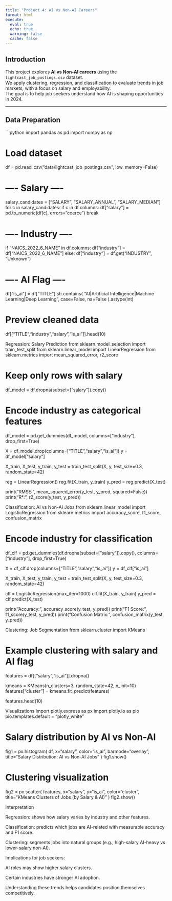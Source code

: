 ```yaml
---
title: "Project 4: AI vs Non-AI Careers"
format: html
execute:
  eval: true
  echo: true
  warning: false
  cache: false
---
```


## Introduction

This project explores **AI vs Non-AI careers** using the `lightcast_job_postings.csv` dataset.  
We apply clustering, regression, and classification to evaluate trends in job markets, with a focus on salary and employability.  
The goal is to help job seekers understand how AI is shaping opportunities in 2024.

---

## Data Preparation

```python
import pandas as pd
import numpy as np

# Load dataset
df = pd.read_csv("data/lightcast_job_postings.csv", low_memory=False)

# ---- Salary ----
salary_candidates = ["SALARY", "SALARY_ANNUAL", "SALARY_MEDIAN"]
for c in salary_candidates:
    if c in df.columns:
        df["salary"] = pd.to_numeric(df[c], errors="coerce")
        break

# ---- Industry ----
if "NAICS_2022_6_NAME" in df.columns:
    df["industry"] = df["NAICS_2022_6_NAME"]
else:
    df["industry"] = df.get("INDUSTRY", "Unknown")

# ---- AI Flag ----
df["is_ai"] = df["TITLE"].str.contains(
    "AI|Artificial Intelligence|Machine Learning|Deep Learning",
    case=False,
    na=False
).astype(int)

# Preview cleaned data
df[["TITLE","industry","salary","is_ai"]].head(10)

Regression: Salary Prediction
from sklearn.model_selection import train_test_split
from sklearn.linear_model import LinearRegression
from sklearn.metrics import mean_squared_error, r2_score

# Keep only rows with salary
df_model = df.dropna(subset=["salary"]).copy()

# Encode industry as categorical features
df_model = pd.get_dummies(df_model, columns=["industry"], drop_first=True)

X = df_model.drop(columns=["TITLE","salary","is_ai"])
y = df_model["salary"]

X_train, X_test, y_train, y_test = train_test_split(X, y, test_size=0.3, random_state=42)

reg = LinearRegression()
reg.fit(X_train, y_train)
y_pred = reg.predict(X_test)

print("RMSE:", mean_squared_error(y_test, y_pred, squared=False))
print("R²:", r2_score(y_test, y_pred))

Classification: AI vs Non-AI Jobs
from sklearn.linear_model import LogisticRegression
from sklearn.metrics import accuracy_score, f1_score, confusion_matrix

# Encode industry for classification
df_clf = pd.get_dummies(df.dropna(subset=["salary"]).copy(), columns=["industry"], drop_first=True)

X = df_clf.drop(columns=["TITLE","salary","is_ai"])
y = df_clf["is_ai"]

X_train, X_test, y_train, y_test = train_test_split(X, y, test_size=0.3, random_state=42)

clf = LogisticRegression(max_iter=1000)
clf.fit(X_train, y_train)
y_pred = clf.predict(X_test)

print("Accuracy:", accuracy_score(y_test, y_pred))
print("F1 Score:", f1_score(y_test, y_pred))
print("Confusion Matrix:\n", confusion_matrix(y_test, y_pred))

Clustering: Job Segmentation
from sklearn.cluster import KMeans

# Example clustering with salary and AI flag
features = df[["salary","is_ai"]].dropna()

kmeans = KMeans(n_clusters=3, random_state=42, n_init=10)
features["cluster"] = kmeans.fit_predict(features)

features.head(10)

Visualizations
import plotly.express as px
import plotly.io as pio
pio.templates.default = "plotly_white"

# Salary distribution by AI vs Non-AI
fig1 = px.histogram(
    df, x="salary", color="is_ai", barmode="overlay",
    title="Salary Distribution: AI vs Non-AI Jobs"
)
fig1.show()

# Clustering visualization
fig2 = px.scatter(
    features, x="salary", y="is_ai", color="cluster",
    title="KMeans Clusters of Jobs (by Salary & AI)"
)
fig2.show()

Interpretation

Regression: shows how salary varies by industry and other features.

Classification: predicts which jobs are AI-related with measurable accuracy and F1 score.

Clustering: segments jobs into natural groups (e.g., high-salary AI-heavy vs lower-salary non-AI).

Implications for job seekers:

AI roles may show higher salary clusters.

Certain industries have stronger AI adoption.

Understanding these trends helps candidates position themselves competitively.


